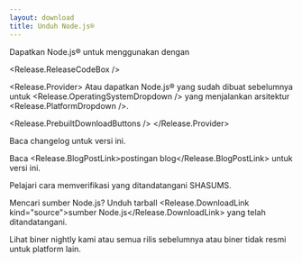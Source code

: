 ```yaml
---
layout: download
title: Unduh Node.js®
---
```


<section>
Dapatkan Node.js® <Release.VersionDropdown /> untuk <Release.OperatingSystemDropdown /> menggunakan <Release.InstallationMethodDropdown /> dengan <Release.PackageManagerDropdown />

<Release.ReleaseCodeBox />

<Release.Provider>
  Atau dapatkan Node.js® yang sudah dibuat sebelumnya untuk <Release.OperatingSystemDropdown /> yang menjalankan arsitektur <Release.PlatformDropdown />.

  <Release.PrebuiltDownloadButtons />
</Release.Provider>
</section>

<section>
Baca <Release.ChangelogLink>changelog</Release.ChangelogLink> untuk versi ini.

Baca <Release.BlogPostLink>postingan blog</Release.BlogPostLink> untuk versi ini.

Pelajari cara <LinkWithArrow href="https://github.com/nodejs/node#verifying-binaries">memverifikasi</LinkWithArrow> yang ditandatangani SHASUMS.

Mencari sumber Node.js? Unduh tarball <Release.DownloadLink kind="source">sumber Node.js</Release.DownloadLink> yang telah ditandatangani.

Lihat biner <LinkWithArrow href="https://nodejs.org/download/nightly/">nightly</LinkWithArrow> kami atau
semua <LinkWithArrow href="https://nodejs.org/download/release/">rilis sebelumnya</LinkWithArrow>
atau biner <LinkWithArrow href="https://unofficial-builds.nodejs.org/download/">tidak resmi</LinkWithArrow> untuk platform lain.
</section>
